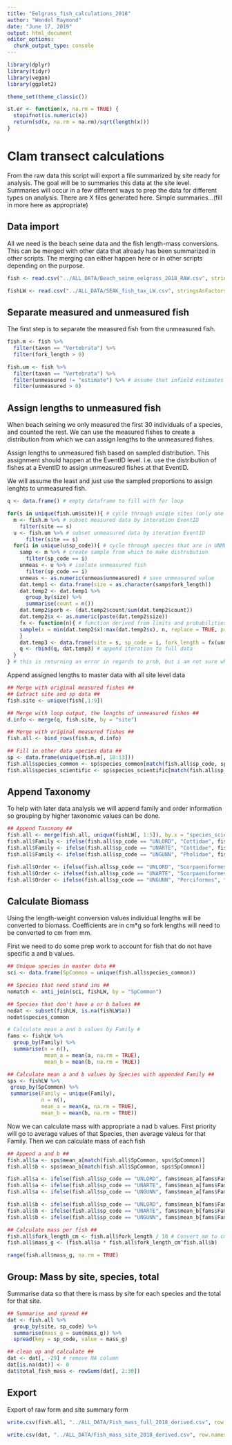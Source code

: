```yaml
---
title: "Eelgrass_fish_calculations_2018"
author: "Wendel Raymond"
date: "June 17, 2019"
output: html_document
editor_options: 
  chunk_output_type: console
---
```

```r
library(dplyr)
library(tidyr)
library(vegan)
library(ggplot2)

theme_set(theme_classic())
```

```r
st.er <- function(x, na.rm = TRUE) {
  stopifnot(is.numeric(x))
  return(sd(x, na.rm = na.rm)/sqrt(length(x)))
}
```

# Clam transect calculations
From the raw data this script will export a file summarized by site ready for analysis. The goal will be to summaries this data at the site level. Summaries will occur in a few different ways to prep the data for different types on analysis. There are X files generated here. Simple summaries...(fill in more here as appropriate)

## Data import
All we need is the beach seine data and the fish length-mass conversions. This can be merged with other data that already has been summarized in other scripts. The merging can either happen here or in other scripts depending on the purpose.

```r
fish <- read.csv("../ALL_DATA/Beach_seine_eelgrass_2018_RAW.csv", stringsAsFactors = FALSE, header = TRUE)

fishLW <- read.csv("../ALL_DATA/SEAK_fish_tax_LW.csv", stringsAsFactors = FALSE, header = TRUE)
```

## Separate measured and unmeasured fish
The first step is to separate the measured fish from the unmeasured fish.
```r
fish.m <- fish %>%
  filter(taxon == "Vertebrata") %>%
  filter(fork_length > 0)

fish.um <- fish %>%
  filter(taxon == "Vertebrata") %>% 
  filter(unmeasured != "estimate") %>% # assume that infield estimates are accurate
  filter(unmeasured > 0)
```

## Assign lengths to unmeasured fish
When beach seining we only measured the first 30 individuals of a species, and counted the rest. We can use the measured fishes to create a distribution from which we can assign lengths to the unmeasured fishes.

Assign lengths to unmeasured fish based on sampled distribution. This assignment should happen at the EventID level. i.e. use the distribution of fishes at a EventID to assign unmeasured fishes at that EventID. 

We will assume the least and just use the sampled proportions to assign lenghts to unmeasured fish. 
```r
q <- data.frame() # empty dataframe to fill with for loop

for(s in unique(fish.um$site)){ # cycle through uniqie sites (only one seine per site)
  m <- fish.m %>% # subset measured data by interation EventID
    filter(site == s)
  u <- fish.um %>% # subset unmeasured data by iteration EventID
      filter(site == s)
  for(i in unique(u$sp_code)){ # cycle through species that are in UNMEASURED data
    samp <- m %>% # create sample from which to make distrubution
      filter(sp_code == i)
    unmeas <- u %>% # isolate unmeasured fish
      filter(sp_code == i)
    unmeas <- as.numeric(unmeas$unmeasured) # save unmeasured value
    dat.temp1 <- data.frame(size = as.character(samp$fork_length))
    dat.temp2 <- dat.temp1 %>% 
      group_by(size) %>% 
      summarise(count = n())
    dat.temp2$porb <- (dat.temp2$count/sum(dat.temp2$count))
    dat.temp2$x <- as.numeric(paste(dat.temp2$size))
    fx <- function(n){ # function derived from limits and probabilities of above
    sample(x = min(dat.temp2$x):max(dat.temp2$x), n, replace = TRUE, prob = dat.temp2$prob)
    }
    dat.temp3 <- data.frame(site = s, sp_code = i, fork_length = fx(unmeas))
    q <- rbind(q, dat.temp3) # append iteration to full data
  }
} # this is returning an error in regards to prob, but i am not sure what its talking about
```

Append assigned lengths to master data with all site level data
```r
## Merge with original measured fishes ##
## Extract site and sp data ##
fish.site <- unique(fish[,1:9])

## Merge with loop output, the lengths of unmeasured fishes ##
d.info <- merge(q, fish.site, by = "site")

## Merge with original measured fishes ##
fish.all <- bind_rows(fish.m, d.info)

## Fill in other data species data ##
sp <- data.frame(unique(fish.m[, 10:13]))
fish.all$species_common <- sp$species_common[match(fish.all$sp_code, sp$sp_code)]
fish.all$species_scientific <- sp$species_scientific[match(fish.all$sp_code, sp$sp_code)]
```

## Append Taxonomy
To help with later data analysis we will append family and order information so grouping by higher taxonomic values can be done.

```r
## Append Taxonomy ##
fish.all <- merge(fish.all, unique(fishLW[, 1:5]), by.x = "species_scientific", by.y = "SpScientific", all.x = TRUE)
fish.all$Family <- ifelse(fish.all$sp_code == "UNLORD", "Cottidae", fish.all$Family)
fish.all$Family <- ifelse(fish.all$sp_code == "UNARTE", "Cottidae", fish.all$Family)
fish.all$Family <- ifelse(fish.all$sp_code == "UNGUNN", "Pholidae", fish.all$Family)

fish.all$Order <- ifelse(fish.all$sp_code == "UNLORD", "Scorpaeniformes", fish.all$Order)
fish.all$Order <- ifelse(fish.all$sp_code == "UNARTE", "Scorpaeniformes", fish.all$Order)
fish.all$Order <- ifelse(fish.all$sp_code == "UNGUNN", "Perciformes", fish.all$Order)
```

## Calculate Biomass
Using the length-weight conversion values individual lengths will be converted to biomass. Coefficients are in cm*g so fork lengths will need to be converted to cm from mm.

First we need to do some prep work to account for fish that do not have specific a and b values.
```r
## Unique species in master data ##
sci <- data.frame(SpCommon = unique(fish.all$species_common))

## Species that need stand ins ##
nomatch <- anti_join(sci, fishLW, by = "SpCommon")

## Species that don't have a or b balues ##
nodat <- subset(fishLW, is.na(fishLW$a)) 
nodat$species_common

# Calculate mean a and b values by Family #
fams <- fishLW %>% 
  group_by(Family) %>% 
  summarise(n = n(),
            mean_a = mean(a, na.rm = TRUE),
            mean_b = mean(b, na.rm = TRUE))

## Calculate mean a and b values by Species with appended Family ##
sps <- fishLW %>% 
 group_by(SpCommon) %>%
 summarise(Family = unique(Family),
           n = n(),
           mean_a = mean(a, na.rm = TRUE),
           mean_b = mean(b, na.rm = TRUE)) 
```

Now we can calculate mass with appropriate a nad b values. First priority will go to average values of that Species, then average valeus for that Family. Then we can calculate mass of each fish

```r
## Append a and b ##
fish.all$a <- sps$mean_a[match(fish.all$SpCommon, sps$SpCommon)]
fish.all$b <- sps$mean_b[match(fish.all$SpCommon, sps$SpCommon)]

fish.all$a <- ifelse(fish.all$sp_code == "UNLORD", fams$mean_a[fams$Family == "Cottidae"], fish.all$a)
fish.all$a <- ifelse(fish.all$sp_code == "UNARTE", fams$mean_a[fams$Family == "Cottidae"], fish.all$a)
fish.all$a <- ifelse(fish.all$sp_code == "UNGUNN", fams$mean_a[fams$Family == "Pholidae"], fish.all$a)

fish.all$b <- ifelse(fish.all$sp_code == "UNLORD", fams$mean_b[fams$Family == "Cottidae"], fish.all$b)
fish.all$b <- ifelse(fish.all$sp_code == "UNARTE", fams$mean_b[fams$Family == "Cottidae"], fish.all$b)
fish.all$b <- ifelse(fish.all$sp_code == "UNGUNN", fams$mean_b[fams$Family == "Pholidae"], fish.all$b)

## Calculate mass per fish ##
fish.all$fork_length_cm <- fish.all$fork_length / 10 # Convert mm to cm
fish.all$mass_g <- (fish.all$a * fish.all$fork_length_cm^fish.all$b)

range(fish.all$mass_g, na.rm = TRUE)
```

## Group: Mass by site, species, total
Summarise data so that there is mass by site for each species and the total for that site.

```r
## Summarise and spread ##
dat <- fish.all %>% 
  group_by(site, sp_code) %>% 
  summarise(mass_g = sum(mass_g)) %>% 
  spread(key = sp_code, value = mass_g)

## clean up and calculate ##
dat <- dat[, -29] # remove NA column
dat[is.na(dat)] <- 0
dat$total_fish_mass <- rowSums(dat[, 2:30])
```

## Export
Export of raw form and site summary form
```r
write.csv(fish.all, "../ALL_DATA/Fish_mass_full_2018_derived.csv", row.names = FALSE)

write.csv(dat, "../ALL_DATA/Fish_mass_site_2018_derived.csv", row.names = FALSE)
```

